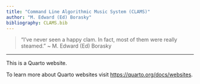 ```yaml
---
title: "Command Line Algorithmic Music System (CLAMS)"
author: "M. Edward (Ed) Borasky"
bibliography: CLAMS.bib
---
```


> "I've never seen a happy clam. In fact, most of them were really steamed." \~ M. Edward (Ed) Borasky

* * * * *

This is a Quarto website.

To learn more about Quarto websites visit <https://quarto.org/docs/websites>.

